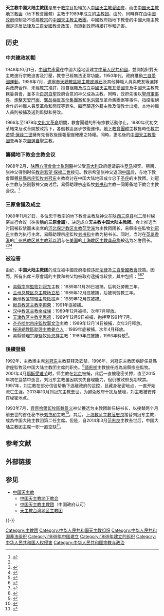 {{他用
|subject = 中國大陸忠於教宗的主教團
|other = [[中華民國|中華民國]]（[[臺灣|臺灣]]）的最高領導機構 | 天主教台灣地區主教團
}}
{{中國天主教}}

'''天主教中国大陆主教团'''是忠于[[教宗|教宗]]且拒絕加入[[中國天主教愛國會|中國天主教愛國會]]，而由[[中国天主教地下教会|中国天主教地下教会]]（地下教會團體）主教于1989年成立的[[主教团|主教团]]。由於，同時存在由[[中國政府|中國政府]]控制及不從屬[[教宗|教宗]]的[[中國天主教主教團|中國天主教主教團]]。中國政府指地下教會的中國大陸主教團是违反[[中华人民共和国法律|法律]]及[[三自愛國教會|三自愛國教會]]政策，而遭到政府持續打壓和迫害。

== 历史 ==
===中共建政初期===
1949年10月1日，[[中國共產黨|中國共產黨]]在中國大陸地區建立[[中華人民共和國|中華人民共和國]]，並開始針對天主教進行宗教迫害及打壓，教會已經無法正常功能。1950年代，政府推動[[三自愛國教會|三自愛國運動]]。1956年7月，[[遼寧|遼寧]][[天主教奉天總教區|奉天總教區總主教]][[皮漱石|皮漱石]]及其他神職人員與教友等選擇與政府合作，未經[[教宗|教宗]]准許，擅自組織及成立[[中國天主教愛國會|中國天主教友愛國會]]及中國天主教教務委員會，並多次[[中國自選自聖主教列表|自選自聖]]政府合意的神父成為主教。同時，政府先後以[[聖母軍事件|聖母軍事件]]、[[炮擊天安門案|炮擊天安門案]]、[[龔品梅反革命集團案|龔品梅反革命集團案]]和[[朱洪聲|朱洪聲]]反革命集團案等事件，指控拒絕合作的神職人員反革命和間諜等罪名，繼而驅逐外籍主教及傳教士出境，本地神職人員則被捕及送到監獄和勞改。

1966年至1979年[[文化大革命|文化大革命]]期間，教會團體的所有宗教活動停止。1980年代初文革結束及改革開放政策下，各個教區逐步恢復運作。[[中國天主教地下教會|地下教會團體]]主教獲時任[[教宗|教宗]][[若望·保祿二世|若望·保祿二世]]擁有先晉牧後匯報聖座確應之特權。同時，更名後的[[中國天主教愛國會|中國天主教愛國會]]再多次[[中國自選自聖主教列表|自選自聖]]主教。

===籌備地下教会主教会议===
1988年2月，[[陕西|陕西]][[方濟會|方濟會會士]][[张刚毅|张刚毅]]神父受[[意大利|意大利]]政府邀请前往[[罗马|罗马]]领奖。期间，张神父得到时任[[教宗|教宗]][[若望·保禄二世|若望·保禄二世]]接见。教宗希望张神父返回[[中国|中国]]后，与地下教會團體[[天主教易縣監牧區|易縣宗座監牧]][[刘冠东|刘冠东]]主教商讨在中国大陆地區成立忠于[[圣座|圣座]]的主教团。刘冠东主教与张刚毅神父商讨后，易縣助理宗座監牧[[刘书和|刘书和]]主教一同筹备地下教会主教会议。<ref name=chinacath>{{cite web|url=http://www.chinacath.com/article/guia/renwu/2013-11-21/24675.html|title=深切缅怀刘冠东主教|date=2013-11-21|author=彭鉴道|work=天主教在线|deadurl=yes|archiveurl=https://web.archive.org/web/20150203095923/http://www.chinacath.com/article/guia/renwu/2013-11-21/24675.html|archivedate=2015-02-03|access-date=2015-02-03}}</ref>

===三原會議及成立===
1989年11月21日，多位忠于教宗的地下教會主教及神父在[[陕西|陕西]][[三原县|三原县]]张二册村秘密举行会议（往後稱的'''三原會議'''），决定成立'''天主教中国大陆主教团'''。会上推选当时因被软禁而未出席的[[河北|河北]][[天主教保定教区|保定教区主教]][[范学淹|范学淹]]为主教团团长，易縣宗座監牧[[刘冠东|刘冠东]]主教为执行主席，易縣助理宗座監牧[[刘书和|刘书和]]主教为秘书长。同时，当时在[[英屬香港|英屬香港]]的[[天主教广州总教区|广州总教区总主教]][[邓以明|邓以明]]与在[[美国|美国]]的[[天主教上海教区|上海教区主教]][[龚品梅|龚品梅]]被选为名誉团长。<ref name=chinacath /><ref name=hsstudyc>{{cite web|url=http://www.hsstudyc.org.hk/big5/china/b5_cinfo_hist.html|title=中国天主教会历史|work=天主教香港教區聖神研究中心|accessdate=2015-02-03|archive-date=2008-10-22|archive-url=https://web.archive.org/web/20081022185415/http://www.hsstudyc.org.hk/big5/china/b5_cinfo_hist.html|dead-url=no}}</ref><ref>{{cite book |title=''Sino-Vatican Relations: Problems in Conflicting Authority, 1976-1986''|language=en|author=Beatrice Leung |year=1992 |pages=131-132 |publisher=Cambridge University Press}}</ref>

===被迫害===
由於，'''中国大陆主教团'''的成立被中國政府指控违反[[中华人民共和国法律|法律]]及[[三自愛國教會|三自愛國教會]]政策。因而，所有出席三原會議的主教和神父均被政府逮捕或软禁，其中包括：<ref>{{cite book |title=''Freedom of Religion in China''|pages=18-21|author=Human Rights Watch/Asia|year=1992}}</ref><ref>{{cite web|url=http://www.ucanews.com/story-archive/?post_name=/1990/11/29/detention-marks-first-anniversary-of-underground-episcopal-conference&post_id=31614|title=DETENTION MARKS FIRST ANNIVERSARY OF UNDERGROUND EPISCOPAL CONFERENCE|date=1990-11-29|work=UCANews|access-date=2019-12-29|archive-url=https://web.archive.org/web/20190512004753/https://www.ucanews.com/story-archive/?post_name=%2F1990%2F11%2F29%2Fdetention-marks-first-anniversary-of-underground-episcopal-conference&post_id=31614|archive-date=2019-05-12|dead-url=yes}}</ref><ref>{{cite web|url=http://www.ucanews.com/story-archive/?post_name=/1991/12/27/last-free-bishop-of-clandestine-episcopal-conference-detained&post_id=40452|title=LAST ´FREE´ BISHOP OF CLANDESTINE EPISCOPAL CONFERENCE DETAINED|date=1991-12-27|work=UCAnews|access-date=2019-12-29|archive-url=https://web.archive.org/web/20190510084538/https://www.ucanews.com/story-archive/?post_name=%2F1991%2F12%2F27%2Flast-free-bishop-of-clandestine-episcopal-conference-detained&post_id=40452|archive-date=2019-05-10|dead-url=yes}}</ref>
*[[天主教易縣監牧區|易縣宗座監牧]][[刘冠东|刘冠东]]主教：1989年11月26日被捕，后判处劳教三年。
*[[天主教兰州总教区|兰州总教区总主教]][[杨立柏|杨立柏]]：1989年12月底被捕，后被判劳教三年。
*[[天主教秦州教区|秦州教区辅理主教]][[陆振声|陆振声]]：1989年12月底被捕。
*[[天主教獻縣教區|献县教区主教]][[李振荣|李振荣]]：1991年底被捕。
*[[天主教汉中教区|汉中教区主教]][[余成悌|余成悌]]：1989年12月被捕，次年7月释放。
*[[天主教天津教区|天津教区主教]][[李思德|李思德]]：1989年12月9日被捕，拘押至1991年7月。
*[[天主教齐齐哈尔监牧区|齐齐哈尔宗座監牧]][[郭文治|郭文治]]主教：1989年12月14日被捕，次年3月释放。
*[[天主教綏遠總教區|綏遠總教區助理主教]][[姜立人|姜立人]]：1989年底被捕，次年4月释放。
*易縣辅理宗座監牧[[师恩祥|师恩祥]]主教：1989年底被捕，1993年释放<ref>{{cite web |url=http://china.ucanews.com/2015/01/31/經歷十四年秘密監禁，師恩祥主教在關押中逝世/ |title=经历十四年秘密监禁，师恩祥主教在关押中逝世 |date=2015-01-31 |work=天亚社 |access-date=2019-12-29 |archive-url=https://web.archive.org/web/20190513175501/https://china.ucanews.com/2015/01/31/%e7%b6%93%e6%ad%b7%e5%8d%81%e5%9b%9b%e5%b9%b4%e7%a7%98%e5%af%86%e7%9b%a3%e7%a6%81%ef%bc%8c%e5%b8%ab%e6%81%a9%e7%a5%a5%e4%b8%bb%e6%95%99%e5%9c%a8%e9%97%9c%e6%8a%bc%e4%b8%ad%e9%80%9d%e4%b8%96/ |archive-date=2019-05-13 |dead-url=yes }}</ref>。

===後續發展===
1992年，主教團主席[[刘冠东|刘冠东]]主教获释及软禁。1996年，刘冠东主教因病辞任易縣宗座監牧及中国大陆主教团主席的职务。<ref>{{cite web|url=http://cn.rfi.fr/中国/20131107-中国地下教会主教刘冠东/|title=中国地下教会主教刘冠东|date=2013年11月7日|work=[[法國國際廣播電台|法國國際廣播電台]]|access-date=2021-09-02|archive-date=2019年5月9日|archive-url=https://web.archive.org/web/20190509204932/http://cn.rfi.fr/%E4%B8%AD%E5%9B%BD/20131107-%E4%B8%AD%E5%9B%BD%E5%9C%B0%E4%B8%8B%E6%95%99%E4%BC%9A%E4%B8%BB%E6%95%99%E5%88%98%E5%86%A0%E4%B8%9C|dead-url=no}}</ref>[[师恩祥|师恩祥]]主教接任成為易縣宗座監牧。2001年4月[[耶稣受难节|耶稣受难节]]时，师主教在[[北京|北京]]被捕，此后一直被秘密关押，直至2015年初在监禁中逝世。刘冠东主教虽因病丧失自理能力，但仍被政府長期软禁。1997年，刘主教在部分信徒帮助下逃離政府的监控，且藏身秘密地点，一直开始流亡生涯。2013年10月刘冠东主教去世，为避免政府干扰及破壞，刘主教被安葬在秘密地点。

1993年7月，[[天主教齊齊哈爾監牧區|齊齊哈爾監牧區]][[魏景义|魏景义]]神父獲选为主教团新任秘书长，以接替两个月前去世的首任秘书长[[刘书和|刘书和]]主教<ref>{{cite web|url=http://www.ucanews.com/story-archive/?post_name=/1994/04/29/underground-bishops-conference-secretary-general-among-china-detainees&post_id=45172|title=UNDERGROUND BISHOPS´ CONFERENCE SECRETARY GENERAL AMONG CHINA DETAINEES|date=1994年4月2日9|work={{link-en|天主教亞洲通訊社|Union of Catholic Asian News}}|access-date=2019年12月29日|archive-url=https://web.archive.org/web/20190513042318/https://www.ucanews.com/story-archive/?post_name=%2F1994%2F04%2F29%2Funderground-bishops-conference-secretary-general-among-china-detainees&post_id=45172|archive-date=2019年5月13日|dead-url=yes}}</ref>。其后，[[天主教上海教区|上海教区主教]][[范忠良|范忠良]]接替刘冠东主教，成為中国大陆主教团第二任主席。但是，自2014年3月[[范忠良|范忠良]]主教去世后，中国大陆主教团主席一职一直空缺<ref>{{cite web|url=http://china.ucanews.com/2014/03/17/「地下」主教團團長、上海教區范忠良主教安息主/|date=2014年3月17日|title=「地下」主教团团长、上海教区范忠良主教安息主怀|work={{link-en|天主教亞洲通訊社|Union of Catholic Asian News}}|access-date=2019年12月29日|archive-url=https://web.archive.org/web/20190516230303/https://china.ucanews.com/2014/03/17/%e3%80%8c%e5%9c%b0%e4%b8%8b%e3%80%8d%e4%b8%bb%e6%95%99%e5%9c%98%e5%9c%98%e9%95%b7%e3%80%81%e4%b8%8a%e6%b5%b7%e6%95%99%e5%8d%80%e8%8c%83%e5%bf%a0%e8%89%af%e4%b8%bb%e6%95%99%e5%ae%89%e6%81%af%e4%b8%bb/|archive-date=2019年5月16日|dead-url=yes}}</ref>。

== 参考文献 ==
{{Reflist|32em}}

== 外部链接 ==

== 参见 ==
{{Portal box|天主教|中华人民共和国}}
* [[中国天主教|中国天主教]]
** [[中国天主教地下教会|中国天主教地下教会]]
** [[中国天主教主教团|中国天主教主教团]]（中国政府认可）
** [[天主教台湾地区主教团|天主教台湾地区主教团]]

{{-}}
{{中國基督教史|PRC}}
{{中国天主教教区|nocat}}
{{中国天主教主教团教区|nocat}}

[[Category:主教团|Category:主教团]]
[[Category:中华人民共和国天主教组织|Category:中华人民共和国天主教组织]]
[[Category:中华人民共和国非法组织|Category:中华人民共和国非法组织]]
[[Category:1989年中国建立|Category:1989年中国建立]]
[[Category:1989年建立的组织|Category:1989年建立的组织]]
[[Category:中华人民共和国人权侵害|Category:中华人民共和国人权侵害]]
[[Category:中华人民共和国宗教与政治|Category:中华人民共和国宗教与政治]]